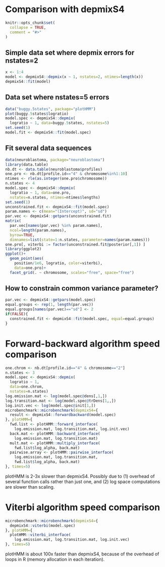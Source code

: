 <!--
%\VignetteEngine{knitr::knitr}
%\VignetteIndexEntry{Comparison with depmixS4}
-->

# Comparison with depmixS4

```{r setup, include = FALSE}
knitr::opts_chunk$set(
  collapse = TRUE,
  comment = "#>"
)
```

## Simple data set where depmix errors for nstates=2

```{r, error=TRUE, purl=FALSE}
x <- 1:4
model <- depmixS4::depmix(x ~ 1, nstates=2, ntimes=length(x))
depmixS4::fit(model)
```

## Data set where nstates=5 errors

```{r, error=TRUE, purl=FALSE}
data("buggy.5states", package="plotHMM")
plot(buggy.5states$logratio)
model.spec <- depmixS4::depmix(
  logratio ~ 1, data=buggy.5states, nstates=5)
set.seed(1)
model.fit <- depmixS4::fit(model.spec)
```

## Fit several data sequences

```{r}
data(neuroblastoma, package="neuroblastoma")
library(data.table)
nb.dt <- data.table(neuroblastoma$profiles)
one.pro <- nb.dt[profile.id=="4" & chromosome%in%1:10]
ntimes <- rle(as.integer(one.pro$chromosome))
n.states <- 4
model.spec <- depmixS4::depmix(
  logratio ~ 1, data=one.pro,
  nstates=n.states, ntimes=ntimes$lengths)
set.seed(1)
unconstrained.fit <- depmixS4::fit(model.spec)
param.names <- c(mean="(Intercept)", sd="sd")
par.vec <- depmixS4::getpars(unconstrained.fit)
matrix(
  par.vec[names(par.vec) %in% param.names],
  ncol=length(param.names),
  byrow=TRUE,
  dimnames=list(state=1:n.states, parameter=names(param.names)))
one.pro[, viterbi := factor(unconstrained.fit@posterior[,1]) ]
library(ggplot2)
ggplot()+
  geom_point(aes(
    position/1e6, logratio, color=viterbi),
    data=one.pro)+
  facet_grid(. ~ chromosome, scales="free", space="free")
```

## How to constrain common variance parameter?

```{r}
par.vec <- depmixS4::getpars(model.spec)
equal.groups <- rep(1, length(par.vec))
equal.groups[names(par.vec)=="sd"] <- 2
if(FALSE){
  constrained.fit <- depmixS4::fit(model.spec, equal=equal.groups)
}
```

# Forward-backward algorithm speed comparison 

```{r}
one.chrom <- nb.dt[profile.id=="4" & chromosome=="2"]
n.states <- 3
model.spec <- depmixS4::depmix(
  logratio ~ 1,
  data=one.chrom,
  nstates=n.states)
log.emission.mat <- log(model.spec@dens[,1,])
log.transition.mat <- log(model.spec@trDens[1,,])
log.init.vec <- log(model.spec@init[1,])
microbenchmark::microbenchmark(depmixS4={
  result <- depmixS4::forwardbackward(model.spec)
}, plotHMM={
  fwd.list <- plotHMM::forward_interface(
    log.emission.mat, log.transition.mat, log.init.vec)
  back.mat <- plotHMM::backward_interface(
    log.emission.mat, log.transition.mat)
  mult.mat <- plotHMM::multiply_interface(
    fwd.list$log_alpha, back.mat)
  pairwise.array <- plotHMM::pairwise_interface(
    log.emission.mat, log.transition.mat,
    fwd.list$log_alpha, back.mat)
}, times=5)  
```

plotHMM is 2-3x slower than depmixS4. Possibly due to (1) overhead of
several function calls rather than just one, and (2) log space
computations are slower than scaling.

# Viterbi algorithm speed comparison

```{r}
microbenchmark::microbenchmark(depmixS4={
  depmixS4::viterbi(model.spec)
}, plotHMM={
  plotHMM::viterbi_interface(
    log.emission.mat, log.transition.mat, log.init.vec)
}, times=5)
```

plotHMM is about 100x faster than depmixS4, because of the overhead of
loops in R (memory allocation in each iteration).
